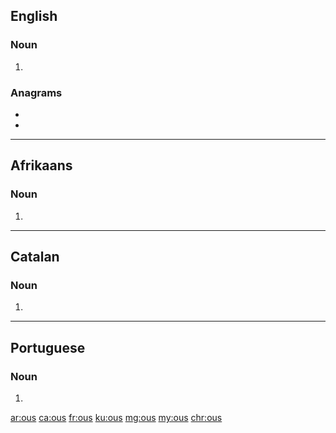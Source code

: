 {{also|-ous}}
==English==

===Noun===
{{head|en|noun plural form}}

# {{plural of|ou|lang=en}}

===Anagrams===
* {{l|en|sou}}
* {{l|en|USO}}

----

==Afrikaans==

===Noun===
{{head|af|noun plural form}}

# {{plural of|ou|lang=af}}

----

==Catalan==

===Noun===
{{head|ca|noun form}}

# {{plural of|ou|lang=ca}}

----

==Portuguese==

===Noun===
{{head|pt|noun plural form}}

# {{plural of|ou|lang=pt}}

[[ar:ous]]
[[ca:ous]]
[[fr:ous]]
[[ku:ous]]
[[mg:ous]]
[[my:ous]]
[[chr:ous]]